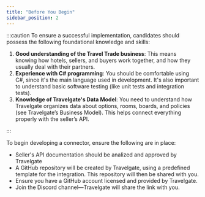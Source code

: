 ```yaml
---
title: "Before You Begin"
sidebar_position: 2
---
```


:::caution
To ensure a successful implementation, candidates should possess the following foundational knowledge and skills:

1. **Good understanding of the Travel Trade business**: This means knowing how hotels, sellers, and buyers work together, and how they usually deal with their partners.
2. **Experience with C# programming**: You should be comfortable using C#, since it's the main language used in development. It's also important to understand basic software testing (like unit tests and integration tests).
3. **Knowledge of Travelgate's Data Model**: You need to understand how Travelgate organizes data about options, rooms, boards, and policies (see Travelgate’s Business Model). This helps connect everything properly with the seller’s API.

:::

To begin developing a connector, ensure the following are in place:

- Seller's API documentation should be analized and approved by Travelgate
- A GitHub repository will be created by Travelgate, using a predefined template for the integration. This repository will then be shared with you.
- Ensure you have a GitHub account licensed and provided by Travelgate.
- Join the Discord channel—Travelgate will share the link with you.